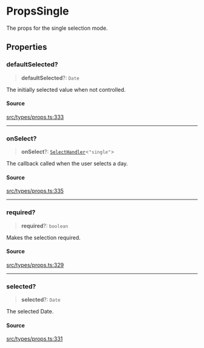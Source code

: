 # PropsSingle

The props for the single selection mode.

## Properties

<a id="defaultselected" name="defaultselected"></a>

### defaultSelected?

> **defaultSelected**?: `Date`

The initially selected value when not controlled.

#### Source

[src/types/props.ts:333](https://github.com/gpbl/react-day-picker/blob/next/src/types/props.ts#L333)

***

<a id="onselect" name="onselect"></a>

### onSelect?

> **onSelect**?: [`SelectHandler`](/docs/api/next/type-aliases/SelectHandler.md)\<`"single"`\>

The callback called when the user selects a day.

#### Source

[src/types/props.ts:335](https://github.com/gpbl/react-day-picker/blob/next/src/types/props.ts#L335)

***

<a id="required" name="required"></a>

### required?

> **required**?: `boolean`

Makes the selection required.

#### Source

[src/types/props.ts:329](https://github.com/gpbl/react-day-picker/blob/next/src/types/props.ts#L329)

***

<a id="selected" name="selected"></a>

### selected?

> **selected**?: `Date`

The selected Date.

#### Source

[src/types/props.ts:331](https://github.com/gpbl/react-day-picker/blob/next/src/types/props.ts#L331)
